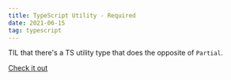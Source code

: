 ```yaml
---
title: TypeScript Utility - Required
date: 2021-06-15
tag: typescript
---
```


TIL that there's a TS utility type that does the opposite of `Partial`.

[ Check it out ](https://www.typescriptlang.org/docs/handbook/utility-types.html#requiredtype)
